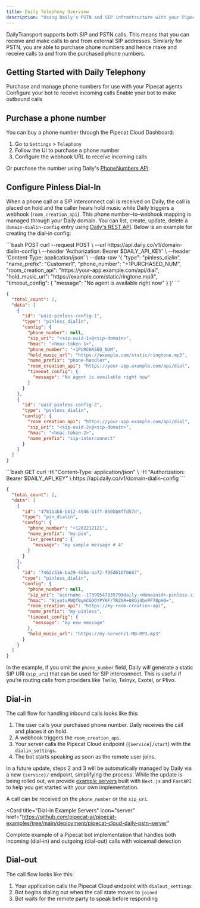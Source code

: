 ```yaml
---
title: Daily Telephony Overview
description: "Using Daily's PSTN and SIP infrastructure with your Pipecat Cloud agents"
---
```


DailyTransport supports both SIP and PSTN calls. This means that you can receive and make calls to and from external SIP addresses. Similarly for PSTN, you are able to purchase phone numbers and hence make and receive calls to and from the purchased phone numbers.

## Getting Started with Daily Telephony

<CardGroup cols={3}>
  <Card title="Phone Numbers" icon="phone" href="./daily-phone-numbers">
    Purchase and manage phone numbers for use with your Pipecat agents
  </Card>
  <Card title="Dial-in" icon="phone-arrow-down-left" href="./daily-dial-in">
    Configure your bot to receive incoming calls
  </Card>
  <Card title="Dial-out" icon="phone-arrow-up-right" href="./daily-dial-out">
    Enable your bot to make outbound calls
  </Card>
</CardGroup>

## Purchase a phone number

You can buy a phone number through the Pipecat Cloud Dashboard:

1. Go to `Settings` > `Telephony`
2. Follow the UI to purchase a phone number
3. Configure the webhook URL to receive incoming calls

Or purchase the number using Daily's [PhoneNumbers API](https://docs.daily.co/reference/rest-api/phone-numbers).

## Configure Pinless Dial-In

When a phone call or a SIP interconnect call is received on Daily, the call is placed on hold and the caller hears hold music while Daily triggers a webhook (`room_creation_api`). This phone number–to–webhook mapping is managed through your Daily domain. You can list, create, update, delete a `domain-dialin-config` entry using [Daily's REST API](https://docs.daily.co/reference/rest-api/domainDialinConfig). Below is an example for creating the dial-in config:

<CodeGroup>
```bash POST
curl --request POST \
  --url https://api.daily.co/v1/domain-dialin-config \
  --header 'Authorization: Bearer $DAILY_API_KEY' \
  --header 'Content-Type: application/json' \
  --data-raw '{
    "type": "pinless_dialin",
    "name_prefix": "Customer1",
    "phone_number": "+1PURCHASED_NUM",
    "room_creation_api": "https://your-app.example.com/api/dial",
    "hold_music_url": "https://example.com/static/ringtone.mp3",
    "timeout_config": {
      "message": "No agent is available right now"
    }
  }'
```

```json 200 OK
{
  "total_count": 2,
  "data": [
    {
      "id": "uuid-pinless-config-1",
      "type": "pinless_dialin",
      "config": {
        "phone_number": null,
        "sip_uri": "<sip-uuid-1>@<sip-domain>",
        "hmac": "<hmac-token-1>",
        "phone_number": "+1PURCHASED_NUM",
        "hold_music_url": "https://example.com/static/ringtone.mp3",
        "name_prefix": "phone-handler",
        "room_creation_api": "https://your-app.example.com/api/dial",
        "timeout_config": {
          "message": "No agent is available right now"
        }
      }
    },
    {
      "id": "uuid-pinless-config-2",
      "type": "pinless_dialin",
      "config": {
        "room_creation_api": "https://your-app.example.com/api/dial",
        "sip_uri": "<sip-uuid-2>@<sip-domain>",
        "hmac": "<hmac-token-2>",
        "name_prefix": "sip-interconnect"
      }
    }
  ]
}
```

</CodeGroup>

<CodeGroup>
```bash GET
curl -H "Content-Type: application/json" \
     -H "Authorization: Bearer $DAILY_API_KEY" \
     https://api.daily.co/v1/domain-dialin-config        
```

```json 200 OK
{
  "total_count": 2,
  "data": [
    {
      "id": "4781bab8-bb12-4946-b1ff-850bb8ffd57d",
      "type": "pin_dialin",
      "config": {
        "phone_number": "+1202212121",
        "name_prefix": "my-pin",
        "ivr_greeting": {
          "message": "my sample message # 4"
        }
      }
    },
    {
      "id": "7462c516-ba29-4d5a-aa72-f95d610f0687",
      "type": "pinless_dialin",
      "config": {
        "phone_number": null,
        "sip_uri": "username--1739954793579@daily-<domainid>-pinless-sip.domain.com",
        "hmac": "9jyatvPWQfBymCGDOYPYKF/TRZXR+08Gj4bvPF78pH0=",
        "room_creation_api": "https://my-room-creation-api",
        "name_prefix": "my-pinless",
        "timeout_config": {
          "message": "my new message"
        },
        "hold_music_url": "https://my-server/1-MB-MP3.mp3"
      }
    }
  ]
}
```

</CodeGroup>

In the example, if you omit the `phone_number` field, Daily will generate a static SIP URI (`sip_uri`) that can be used for SIP interconnect. This is useful if you’re routing calls from providers like Twilio, Telnyx, Exotel, or Plivo.

## Dial-in

The call flow for handling inbound calls looks like this:

1. The user calls your purchased phone number. Daily receives the call and places it on hold.
2. A webhook triggers the `room_creation_api`.
3. Your server calls the Pipecat Cloud endpoint (`{service}/start`) with the `dialin_settings`.
4. The bot starts speaking as soon as the remote user joins.

In a future update, steps 2 and 3 will be automatically managed by Daily via a new `{service}/` endpoint, simplifying the process. While the update is being rolled out, we provide [example servers](https://github.com/pipecat-ai/pipecat-examples/tree/main/deployment/pipecat-cloud-daily-pstn-server) built with `Next.js` and `FastAPI` to help you get started with your own implementation.

<Info>A call can be received on the `phone_number` or the `sip_uri`.</Info>

<Card
  title="Dial-in Example Servers"
  icon="server"
  href="https://github.com/pipecat-ai/pipecat-examples/tree/main/deployment/pipecat-cloud-daily-pstn-server"
>
  Complete example of a Pipecat bot implementation that handles both incoming
  (dial-in) and outgoing (dial-out) calls with voicemail detection
</Card>

## Dial-out

The call flow looks like this:

1. Your application calls the Pipecat Cloud endpoint with `dialout_settings`
2. Bot begins dialing out when the call state moves to `joined`
3. Bot waits for the remote party to speak before responding
